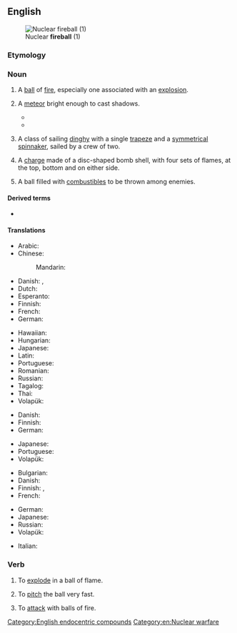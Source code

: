 ==English==
[[File:Operation_Upshot-Knothole_-_Badger_001.jpg|thumb|Nuclear '''fireball''' (1)]]

===Etymology===
{{compound|en|fire|ball}}

===Noun===
{{en-noun}}

# A [[ball]] of [[fire]], especially one associated with an [[explosion]].
# {{lb|en|astronomy}} A [[meteor]] bright enough to cast shadows.
#: {{syn|en|bolis}}
#: {{cot|en|comet|meteorite}}
#* {{quote-book|en|year=2003 |title=Perilous Planet Earth: Catastrophes and Catastrophism Through the Ages |author= Trevor Palmer, ‎Paul D. Taylor, ‎Robert N. Brandon |page= |ISBN=0521819288 |passage=In January 1999, a '''fireball''' exploded over Alaska. }}
#* {{quote-book|en|year=2005 |title=The Mystery of the Tunguska Fireball  |author=Surendra Verma  |page=234 |ISBN=184046447X |passage=Moments later a second satellite records a '''fireball''' exploding in the clouded sky. }}
# {{lb|en|sailing}} A class of sailing [[dinghy]] with a single [[trapeze]] and a [[symmetrical]] [[spinnaker]], sailed by a crew of two.
# {{lb|en|heraldiccharge}} A [[charge]] made of a disc-shaped bomb shell, with four sets of flames, at the top, bottom and on either side.
# {{lb|en|military|historical}} A ball filled with [[combustible]]s to be thrown among enemies.

====Derived terms====
* {{l|en|fireballer}}

====Translations====
{{trans-top|a ball of fire}}
* Arabic: {{t|ar|كُرَة نَارِيَّة|f|tr=kura nāriyya}}
* Chinese:
*: Mandarin: {{t-needed|cmn}}
* Danish: {{t|da|ildkugle|c}}, {{t|da|kuglelyn|n}}
* Dutch: {{t+|nl|vuurbol|m}}
* Esperanto: {{t|eo|fajropilko}}
* Finnish: {{t+|fi|tulipallo}}
* French: {{t+|fr|boule de feu|f}}
* German: {{t+|de|Feuerball|m}}
{{trans-mid}}
* Hawaiian: {{t|haw|pōpōahi}}
* Hungarian: {{t+|hu|tűzgolyó}}
* Japanese: {{t|ja|火球|tr=かきゅう, kakyū}}
* Latin: {{t|la|[[igneus]] [[nōdus]]|m}}
* Portuguese: {{t|pt|[[bola]] [[de]] [[fogo]]|f}}
* Romanian: {{t|ro|minge de foc|f}}
* Russian: {{t|ru|[[о́гненный]] [[шар]]|m}}
* Tagalog: {{t|tl|pabilog na apoy}}
* Thai: {{t|th|ลูกไฟ}}
* Volapük: {{t|vo|filaglöp}}
{{trans-bottom}}

{{trans-top|an explosion that results in a fireball}}
* Danish: {{t|da|ildkugle|c}}
* Finnish: {{t+|fi|tulipallo}}
* German: {{t+|de|Feuerball|m}}
{{trans-mid}}
* Japanese: {{t|ja|火球|tr=かきゅう, kakyū}}
* Portuguese: {{t|pt|[[bola]] [[de]] [[fogo]]|f}}
* Volapük: {{t|vo|filaglöp}}
{{trans-bottom}}

{{trans-top|a meteor bright enough to cast shadows}}
* Bulgarian: {{t|bg|метеор|m|sc=Cyrl}}
* Danish: {{t+|da|meteor|c}}
* Finnish: {{t+|fi|bolidi}}, {{t+|fi|tulipallo}}
* French: {{t+|fr|bolide|m}}
{{trans-mid}}
* German: {{t+|de|Feuerball|m}}
* Japanese: {{t|ja|火球|tr=かきゅう, kakyū}}
* Russian: {{t+|ru|боли́д|m}}
* Volapük: {{t|vo|filaglöp meteorik}}
{{trans-bottom}}

{{trans-top|a class of sailing dinghy}}
{{trans-mid}}
{{trans-bottom}}

{{checktrans-top}}
* Italian: {{t-check|it|palla di fuoco|f}}
{{trans-mid}}
{{trans-bottom}}

===Verb===
{{en-verb}}

# {{lb|en|intransitive}} To [[explode]] in a ball of flame.
#: {{ux|en|The car swerved off a road, hit a wall, and '''fireballed''' as the petrol tank exploded.}}
# {{lb|en|baseball}} To [[pitch]] the ball very fast.
# {{lb|en|transitive|fantasy}} To [[attack]] with balls of fire.

[[Category:English endocentric compounds]]
[[Category:en:Nuclear warfare]]
